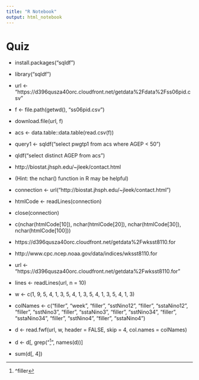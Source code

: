 ```yaml
---
title: "R Notebook"
output: html_notebook
---
```


# Quiz
- install.packages("sqldf")
- library("sqldf")

- url <- "https://d396qusza40orc.cloudfront.net/getdata%2Fdata%2Fss06pid.csv"
- f <- file.path(getwd(), "ss06pid.csv")
- download.file(url, f)
- acs <- data.table::data.table(read.csv(f))
- query1 <- sqldf("select pwgtp1 from acs where AGEP < 50")
- qldf("select distinct AGEP from acs")

- http://biostat.jhsph.edu/~jleek/contact.html
- (Hint: the nchar() function in R may be helpful)
- connection <- url("http://biostat.jhsph.edu/~jleek/contact.html")
- htmlCode <- readLines(connection)
- close(connection)
- c(nchar(htmlCode[10]), nchar(htmlCode[20]), nchar(htmlCode[30]), nchar(htmlCode[100]))

- https://d396qusza40orc.cloudfront.net/getdata%2Fwksst8110.for

- http://www.cpc.ncep.noaa.gov/data/indices/wksst8110.for
- url <- "https://d396qusza40orc.cloudfront.net/getdata%2Fwksst8110.for"
- lines <- readLines(url, n = 10)
- w <- c(1, 9, 5, 4, 1, 3, 5, 4, 1, 3, 5, 4, 1, 3, 5, 4, 1, 3)
- colNames <- c("filler", "week", "filler", "sstNino12", "filler", "sstaNino12", "filler", "sstNino3", "filler", "sstaNino3", "filler", "sstNino34", "filler", "sstaNino34", "filler", "sstNino4", "filler", "sstaNino4")
- d <- read.fwf(url, w, header = FALSE, skip = 4, col.names = colNames)
- d <- d[, grep("^[^filler]", names(d))]
- sum(d[, 4])
